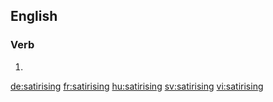 ==English==

===Verb===
{{head|en}}

# {{present participle of|satirise|lang=en}}

[[de:satirising]]
[[fr:satirising]]
[[hu:satirising]]
[[sv:satirising]]
[[vi:satirising]]